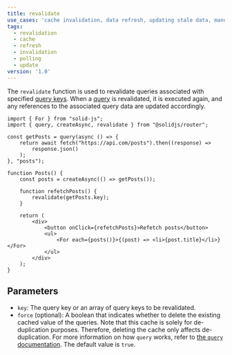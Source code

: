 ```yaml
---
title: revalidate
use_cases: 'cache invalidation, data refresh, updating stale data, manual refresh, polling'
tags:
  - revalidation
  - cache
  - refresh
  - invalidation
  - polling
  - update
version: '1.0'
---
```


The `revalidate` function is used to revalidate queries associated with specified [query keys](/solid-router/reference/data-apis/query#query-keys).
When a [query](/solid-router/reference/data-apis/query) is revalidated, it is executed again, and any references to the associated query data are updated accordingly.

```tsx
import { For } from "solid-js";
import { query, createAsync, revalidate } from "@solidjs/router";

const getPosts = query(async () => {
	return await fetch("https://api.com/posts").then((response) =>
		response.json()
	);
}, "posts");

function Posts() {
	const posts = createAsync(() => getPosts());

	function refetchPosts() {
		revalidate(getPosts.key);
	}

	return (
		<div>
			<button onClick={refetchPosts}>Refetch posts</button>
			<ul>
				<For each={posts()}>{(post) => <li>{post.title}</li>}</For>
			</ul>
		</div>
	);
}
```

## Parameters

- `key`: The query key or an array of query keys to be revalidated.
- `force` (optional): A boolean that indicates whether to delete the existing cached value of the queries.
  Note that this cache is solely for de-duplication purposes.
  Therefore, deleting the cache only affects de-duplication.
  For more information on how `query` works, refer to [the `query` documentation](/solid-router/reference/data-apis/query).
  The default value is `true`.
